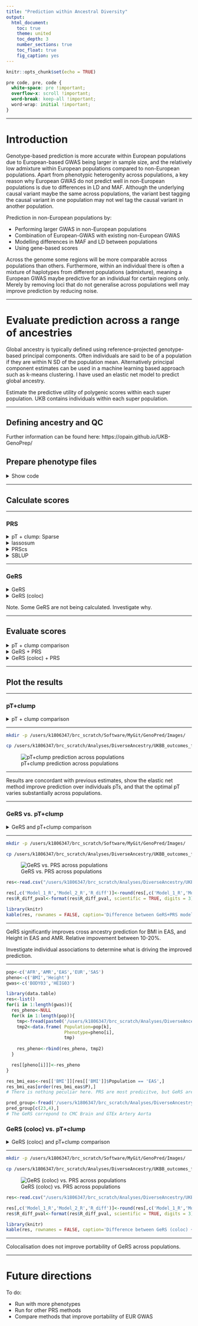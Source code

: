 ```yaml
---
title: "Prediction within Ancestral Diversity"
output: 
  html_document:
    toc: true
    theme: united
    toc_depth: 3
    number_sections: true
    toc_float: true
    fig_caption: yes
---
```


```r
knitr::opts_chunk$set(echo = TRUE)
```

<style>
p.caption {
  font-size: 1.5em;
}
</style>

```css
pre code, pre, code {
  white-space: pre !important;
  overflow-x: scroll !important;
  word-break: keep-all !important;
  word-wrap: initial !important;
}
```

***

# Introduction

Genotype-based prediction is more accurate within European populations due to European-based GWAS being larger in sample size, and the relatively low admixture within European populations compared to non-European populations. Apart from phenotypic heterogenity across populations, a key reason why European GWAS do not predict well in non-European populations is due to differences in LD and MAF. Although the underlying causal variant maybe the same across populations, the variant best tagging the causal variant in one population may not wel tag the causal variant in another population.

Prediction in non-European populations by:

* Performing larger GWAS in non-European populations
* Combination of European-GWAS with existing non-European GWAS
* Modelling differences in MAF and LD between populations
* Using gene-based scores

Across the genome some regions will be more comparable across populations than others. Furthermore, within an individual there is often a mixture of haplotypes from different populations (admixture), meaning a European GWAS maybe predictive for an individual for certain regions only. Merely by removing loci that do not generalise across populations well may improve prediction by reducing noise.

***

# Evaluate prediction across a range of ancestries

Global ancestry is typically defined using reference-projected genotype-based principal components. Often individuals are said to be of a population if they are within N SD of the population mean. Alternatively principal component estimates can be used in a machine learning based approach such as k-means clustering. I have used an elastic net model to predict global ancestry.

Estimate the predictive utility of polygenic scores within each super population. UKB contains individuals within each super population.

***

## Defining ancestry and QC

Further information can be found here: https://opain.github.io/UKB-GenoPrep/ 

## Prepare phenotype files

<details><summary>Show code</summary>
```R
source('/users/k1806347/brc_scratch/Software/MyGit/GenoPred/config_used/Phenotype_prep.config')
library(data.table)

# Read list of individuals surviving QC in each population
# Read in fam to convert row number to application specific ID
# Row numbers in pheno file cannot be trusted
fam<-fread('/scratch/groups/ukbiobank/ukb18177_glanville/genotyped/ukb18177_glanville_binary_pre_qc.fam')
fam$V1<-seq(1:dim(fam)[1])

fam_2<-fread(paste0(UKBB_output,'/Genotype/Harmonised/UKBB.w_hm3.QCd.AllSNP.chr22.fam'))

fam_merged<-merge(fam, fam_2, by='V2')

keep<-list()
for(pop in c('EUR','AFR','SAS','EAS','AMR')){
  keep[[pop]]<-fread(paste0('/scratch/groups/ukbiobank/usr/ollie_pain/ReQC/PostQC/UKB.postQC.',pop,'.keep'))
  keep[[pop]]<-merge(keep[[pop]][,1], fam[,1:2], by='V1')
  keep[[pop]]$V1<-keep[[pop]]$V2
  
  keep_tmp<-fread(paste0('/scratch/groups/ukbiobank/usr/ollie_pain/ReQC/PostQC/UKB.postQC.',pop,'.keep'))
  keep_tmp<-merge(keep_tmp[,1], fam_merged, by.x='V1', by.y='V1.x')
  keep_tmp<-keep_tmp[,c('V1.y','V2'),with=F]

    # Save keep file with updated IDs
  write.table(keep[[pop]], paste0(UKBB_output,'/Phenotype/',pop,'.QC.keep'), col.names=F, row.names=F, quote=F)
  write.table(keep_tmp, paste0(UKBB_output,'/Phenotype/',pop,'.QC.UpdateIDs.keep'), col.names=F, row.names=F, quote=F)
}

# Read in phenotype data
pheno<-c('Depression','Intelligence','BMI','Height','T2D','CAD','IBD','MultiScler','RheuArth')
pheno_file<-c('ever_depressed_pheno_final.UpdateIDs.txt','UKBB_Fluid.intelligence.score.UpdateIDs.pheno','UKBB_BMI.score.UpdateIDs.pheno','UKBB_Height.score.UpdateIDs.pheno','t2d_only_111119.UpdateIDs.txt','cad_only_111119.UpdateIDs.txt','UKBB.IBD.txt','UKBB.MultiScler.txt','UKBB.RheuArth.txt')

pheno_list<-list()
for(i in 1:length(pheno)){
  pheno_list[[pheno[i]]]<-fread(paste0(UKBB_output,'/Phenotype/',pheno[i],'/',pheno_file[i]))
}

pheno_all<-Reduce(function(...) merge(..., all=T, by=c('FID','IID')), pheno_list)
names(pheno_all)<-c('FID','IID',pheno)

# Count number of non-missing values for phenotype in each population 
pheno_dat_per_pop<-NULL
for(pop in c('EUR','AFR','SAS','EAS','AMR')){
  pheno_all_pop<-pheno_all[(pheno_all$IID %in% keep[[pop]]$V1),]
  for(i in 1:length(pheno)){
    if(length(na.omit(unique(pheno_all[[pheno[i]]]))) == 2){
          pheno_dat_per_pop<-rbind(pheno_dat_per_pop, data.frame(Pop=pop,
                                                           Phenotype=pheno[i],
                                                           N=sum(!is.na(pheno_all_pop[[pheno[i]]])),
                                                           Ncase=sum(pheno_all_pop[[pheno[i]]] == 1, na.rm=T),
                                                           Ncon=sum(pheno_all_pop[[pheno[i]]] == 0, na.rm=T)))

    } else {
          pheno_dat_per_pop<-rbind(pheno_dat_per_pop, data.frame(Pop=pop,
                                                           Phenotype=pheno[i],
                                                           N=sum(!is.na(pheno_all_pop[[pheno[i]]])),
                                                           Ncase=NA,
                                                           Ncon=NA))

    }
  }
}

# Idenitfy phenotype with at least 1000 indidivuals and 50 cases with data
pheno_dat_per_pop_retain<-pheno_dat_per_pop[which((pheno_dat_per_pop$N >=500 & pheno_dat_per_pop$Ncase >= 50) | (pheno_dat_per_pop$N >=500 & is.na(pheno_dat_per_pop$Ncase))),]

# BMI and Height are the only phenotypes meeting these criteria. This is fine for a preliminary analysis, but other phenotypes that are more available across ancestries should be explored. Intelligence was also available in EUR, AFR, and SAS.

# Save keep file with updated IDs for each phenotype, restricting the sample size to 50K
# Read in fam file with ID to match
system(paste0('mkdir ',UKBB_output,'/DiverseAncestry/Phenotype_subsets/'))

set.seed(1)
for(pop in c('EUR','AFR','SAS','EAS','AMR')){
  for(pheno_i in c('BMI','Height')){
      pheno_all_pop<-pheno_all[(pheno_all$IID %in% keep[[pop]]$V1),c('FID','IID',pheno_i), with=F]
      pheno_all_pop<-pheno_all_pop[complete.cases(pheno_all_pop),]
      if(dim(pheno_all_pop)[1] > 50000){
        pheno_all_pop<-pheno_all_pop[sample(1:50000),]
      }
      
      write.table(pheno_all_pop[,1:2], paste0(UKBB_output,'/DiverseAncestry/Phenotype_subsets/UKB.',pheno_i,'.',pop,'.QC.keep'), col.names=F, row.names=F, quote=F)
  }
}

```
</details>

***

## Calculate scores

***

### PRS
 
<details><summary>pT + clump: Sparse</summary>
```bash
# Set required variables
. /users/k1806347/brc_scratch/Software/MyGit/GenoPred/config_used/Target_scoring.config

# Create variable listing phenotypes and corresponding GWAS
pheno=$(echo BMI Height)
gwas=$(echo BODY03 HEIG03)

# Calculate polygenic scores using 1KG reference
for i in $(seq 1 2);do
  for pop in $(echo AFR AMR EAS EUR SAS);do
    pheno_i=$(echo ${pheno} | cut -f ${i} -d ' ')
    gwas_i=$(echo ${gwas} | cut -f ${i} -d ' ')
  
    sbatch --mem 2G -p brc,shared -J pT_clump /users/k1806347/brc_scratch/Software/Rscript.sh /users/k1806347/brc_scratch/Software/MyGit/GenoPred/Scripts/Scaled_polygenic_scorer/Scaled_polygenic_scorer.R \
      --target_plink_chr ${UKBB_output}/Genotype/Harmonised/UKBB.w_hm3.QCd.AllSNP.chr \
      --target_keep ${UKBB_output}/DiverseAncestry/Phenotype_subsets/UKB.${pheno_i}.${pop}.QC.keep \
      --ref_score ${Geno_1KG_dir}/Score_files_for_poylygenic/${gwas_i}/1KGPhase3.w_hm3.${gwas_i} \
      --ref_scale ${Geno_1KG_dir}/Score_files_for_poylygenic/${gwas_i}/1KGPhase3.w_hm3.${gwas_i}.${pop}.scale \
      --ref_freq_chr ${Geno_1KG_dir}/freq_files/${pop}/1KGPhase3.w_hm3.${pop}.chr \
      --plink ${plink1_9} \
      --pheno_name ${gwas_i} \
      --output ${UKBB_output}/DiverseAncestry/1KG_ref/pt_clump/${pop}/${gwas_i}/UKBB.${pop}.w_hm3.${gwas_i}
  done
done

```
</details>

<details><summary>lassosum</summary>
```bash
# Set required variables
. /users/k1806347/brc_scratch/Software/MyGit/GenoPred/config_used/Target_scoring.config

# Create variable listing phenotypes and corresponding GWAS
pheno=$(echo BMI Height)
gwas=$(echo BODY03 HEIG03)

# Calculate polygenic scores using 1KG reference
for i in $(seq 1 2);do
  for pop in $(echo AFR AMR EAS EUR SAS);do
    pheno_i=$(echo ${pheno} | cut -f ${i} -d ' ')
    gwas_i=$(echo ${gwas} | cut -f ${i} -d ' ')
  
    sbatch -n 5 --mem 5G -p brc,shared /users/k1806347/brc_scratch/Software/Rscript.sh /users/k1806347/brc_scratch/Software/MyGit/GenoPred/Scripts/Scaled_polygenic_scorer_lassosum/Scaled_polygenic_scorer_lassosum.R \
      --target_plink_chr ${UKBB_output}/Genotype/Harmonised/UKBB.w_hm3.QCd.AllSNP.chr \
      --target_keep ${UKBB_output}/DiverseAncestry/Phenotype_subsets/UKB.${pheno_i}.${pop}.QC.keep \
      --ref_score ${Geno_1KG_dir}/Score_files_for_poylygenic_lassosum/${gwas_i}/1KGPhase3.w_hm3.${gwas_i} \
      --ref_scale ${Geno_1KG_dir}/Score_files_for_poylygenic_lassosum/${gwas_i}/1KGPhase3.w_hm3.${gwas_i}.${pop}.scale \
      --ref_freq_chr ${Geno_1KG_dir}/freq_files/${pop}/1KGPhase3.w_hm3.${pop}.chr \
      --pheno_name ${gwas_i} \
      --n_cores 5 \
      --plink ${plink1_9} \
      --output ${UKBB_output}/DiverseAncestry/1KG_ref/lassosum/${pop}/${gwas_i}/UKBB.${pop}.w_hm3.${gwas_i}
  done
done

```
</details>

<details><summary>PRScs</summary>
```bash
# Set required variables
. /users/k1806347/brc_scratch/Software/MyGit/GenoPred/config_used/Target_scoring.config

# Create variable listing phenotypes and corresponding GWAS
pheno=$(echo BMI Height)
gwas=$(echo BODY03 HEIG03)

# Calculate polygenic scores using 1KG reference
for i in $(seq 1 2);do
  for pop in $(echo EAS);do
    pheno_i=$(echo ${pheno} | cut -f ${i} -d ' ')
    gwas_i=$(echo ${gwas} | cut -f ${i} -d ' ')
  
    sbatch -n 1 --mem 5G -p brc,shared /users/k1806347/brc_scratch/Software/Rscript.sh /users/k1806347/brc_scratch/Software/MyGit/GenoPred/Scripts/Scaled_polygenic_scorer_PRScs/Scaled_polygenic_scorer_PRScs.R \
      --target_plink_chr ${UKBB_output}/Genotype/Harmonised/UKBB.w_hm3.QCd.AllSNP.chr \
      --target_keep ${UKBB_output}/DiverseAncestry/Phenotype_subsets/UKB.${pheno_i}.${pop}.QC.keep \
    --ref_score ${Geno_1KG_dir}/Score_files_for_poylygenic_PRScs/${gwas_i}/1KGPhase3.w_hm3.${gwas_i} \
    --ref_scale ${Geno_1KG_dir}/Score_files_for_poylygenic_PRScs/${gwas_i}/1KGPhase3.w_hm3.${gwas_i}.${pop}.scale \
      --ref_freq_chr ${Geno_1KG_dir}/freq_files/${pop}/1KGPhase3.w_hm3.${pop}.chr \
      --pheno_name ${gwas_i} \
      --plink ${plink1_9} \
      --output ${UKBB_output}/DiverseAncestry/1KG_ref/PRScs/${pop}/${gwas_i}/UKBB.${pop}.w_hm3.${gwas_i}
  done
done

```
</details>

<details><summary>SBLUP</summary>
```bash
# Set required variables
. /users/k1806347/brc_scratch/Software/MyGit/GenoPred/config_used/Target_scoring.config

# Create variable listing phenotypes and corresponding GWAS
pheno=$(echo BMI Height)
gwas=$(echo BODY03 HEIG03)

# Calculate polygenic scores using 1KG reference
for i in $(seq 1 2);do
  for pop in $(echo EAS);do
    pheno_i=$(echo ${pheno} | cut -f ${i} -d ' ')
    gwas_i=$(echo ${gwas} | cut -f ${i} -d ' ')
  
    sbatch -n 1 --mem 5G -p brc,shared /users/k1806347/brc_scratch/Software/Rscript.sh /users/k1806347/brc_scratch/Software/MyGit/GenoPred/Scripts/Scaled_polygenic_scorer_SBLUP/Scaled_polygenic_scorer_SBLUP.R \
      --target_plink_chr ${UKBB_output}/Genotype/Harmonised/UKBB.w_hm3.QCd.AllSNP.chr \
      --target_keep ${UKBB_output}/DiverseAncestry/Phenotype_subsets/UKB.${pheno_i}.${pop}.QC.keep \
    --ref_score ${Geno_1KG_dir}/Score_files_for_poylygenic_SBLUP/${gwas_i}/GWAS_sumstats_SBLUP.sblup.cojo \
    --ref_scale ${Geno_1KG_dir}/Score_files_for_poylygenic_SBLUP/${gwas_i}/1KGPhase3.w_hm3.${gwas_i}.${pop}.scale \
      --ref_freq_chr ${Geno_1KG_dir}/freq_files/${pop}/1KGPhase3.w_hm3.${pop}.chr \
      --pheno_name ${gwas_i} \
      --plink ${plink1_9} \
      --output ${UKBB_output}/DiverseAncestry/1KG_ref/SBLUP/${pop}/${gwas_i}/UKBB.${pop}.w_hm3.${gwas_i}
  done
done

```
</details>

***

### GeRS

<details><summary>GeRS</summary>
```bash
. /users/k1806347/brc_scratch/Software/MyGit/GenoPred/config_used/Target_scoring.config

# Create variable listing phenotypes and corresponding GWAS
pheno=$(echo BMI Height)
gwas=$(echo BODY03 HEIG03)

# Calculate polygenic scores using 1KG reference
for pop in $(echo AFR AMR EAS EUR SAS);do
  mkdir -p ${UKBB_output}/GeRS_for_diversity/1KG_ref/${pop}
  > ${UKBB_output}/GeRS_for_diversity/1KG_ref/${pop}/todo.txt
  for i in $(seq 1 2);do
    pheno_i=$(echo ${pheno} | cut -f ${i} -d ' ')
    gwas_i=$(echo ${gwas} | cut -f ${i} -d ' ')
    
    for weights in $(cat ~/brc_scratch/Data/TWAS_sumstats/FUSION/snp_weight_list.txt);do
      if [ ! -f ${UKBB_output}/GeRS_for_diversity/1KG_ref/${pop}/${weights}/UKBB.w_hm3.EUR.${weights}.${gwas_i}.fiprofile ]; then
        echo $gwas_i $pheno_i $weights >> ${UKBB_output}/GeRS_for_diversity/1KG_ref/${pop}/todo.txt
      fi
    done
  done
cat <<EOF >${UKBB_output}/GeRS_for_diversity/1KG_ref/${pop}/todo_array.sh
#!/bin/bash
#SBATCH -p shared,brc
#SBATCH --mem 10G
#SBATCH -n 1

. /users/k1806347/brc_scratch/Software/MyGit/GenoPred/config_used/Target_scoring.config

gwas=\$(awk -v var=\${SLURM_ARRAY_TASK_ID} 'NR == var {print \$1}' ${UKBB_output}/GeRS_for_diversity/1KG_ref/${pop}/todo.txt)
pheno=\$(awk -v var=\${SLURM_ARRAY_TASK_ID} 'NR == var {print \$2}' ${UKBB_output}/GeRS_for_diversity/1KG_ref/${pop}/todo.txt)
weights=\$(awk -v var=\${SLURM_ARRAY_TASK_ID} 'NR == var {print \$3}' ${UKBB_output}/GeRS_for_diversity/1KG_ref/${pop}/todo.txt)

/users/k1806347/brc_scratch/Software/Rscript.sh /users/k1806347/brc_scratch/Software/MyGit/GenoPred/Scripts/scaled_functionally_informed_risk_scorer/scaled_functionally_informed_risk_scorer.R \
  --targ_feature_pred ${UKBB_output}/Predicted_expression/FUSION/${pop}/\${weights}/UKBB.w_hm3.QCd.AllSNP.FUSION.\${weights}.predictions.gz \
  --target_keep ${UKBB_output}/DiverseAncestry/Phenotype_subsets/UKB.\${pheno}.${pop}.QC.keep \
  --ref_score ${Geno_1KG_dir}/Score_files_for_functionally_informed_risk_scores/\${gwas}/1KGPhase3.w_hm3.EUR.FUSION.\${gwas}.\${weights}.score \
  --ref_scale ${Geno_1KG_dir}/Score_files_for_functionally_informed_risk_scores/\${gwas}/1KGPhase3.w_hm3.EUR.FUSION.\${gwas}.\${weights}.scale \
  --pheno_name \${gwas} \
  --n_cores 1 \
  --pigz ${pigz_binary} \
  --output ${UKBB_output}/GeRS_for_diversity/1KG_ref/${pop}/\${weights}/UKBB.w_hm3.EUR.\${weights}.\${gwas}

EOF
done

for pop in $(echo AFR AMR EAS EUR SAS);do
sbatch --array=1-$(wc -l ${UKBB_output}/GeRS_for_diversity/1KG_ref/${pop}/todo.txt | cut -d ' ' -f 1)%10 ${UKBB_output}/GeRS_for_diversity/1KG_ref/${pop}/todo_array.sh
done

```
</details>

<details><summary>GeRS (coloc)</summary>
```bash
. /users/k1806347/brc_scratch/Software/MyGit/GenoPred/config_used/Target_scoring.config

# Create variable listing phenotypes and corresponding GWAS
pheno=$(echo BMI Height)
gwas=$(echo BODY03 HEIG03)

# Calculate polygenic scores using 1KG reference
for pop in $(echo AFR AMR EAS EUR SAS);do
  mkdir -p ${UKBB_output}/GeRS_for_diversity/1KG_ref_withCOLOC/${pop}
  > ${UKBB_output}/GeRS_for_diversity/1KG_ref_withCOLOC/${pop}/todo.txt
  for i in $(seq 1 2);do
    pheno_i=$(echo ${pheno} | cut -f ${i} -d ' ')
    gwas_i=$(echo ${gwas} | cut -f ${i} -d ' ')
    
    for weights in $(cat ~/brc_scratch/Data/TWAS_sumstats/FUSION/snp_weight_list.txt);do
      if [ ! -f ${UKBB_output}/GeRS_for_diversity/1KG_ref_withCOLOC/${pop}/${weights}/UKBB.w_hm3.EUR.${weights}.${gwas_i}.fiprofile ]; then
        echo $gwas_i $pheno_i $weights >> ${UKBB_output}/GeRS_for_diversity/1KG_ref_withCOLOC/${pop}/todo.txt
      fi
    done
  done
cat <<EOF >${UKBB_output}/GeRS_for_diversity/1KG_ref_withCOLOC/${pop}/todo_array.sh
#!/bin/bash
#SBATCH -p shared,brc
#SBATCH --mem 10G
#SBATCH -n 1

. /users/k1806347/brc_scratch/Software/MyGit/GenoPred/config_used/Target_scoring.config

gwas=\$(awk -v var=\${SLURM_ARRAY_TASK_ID} 'NR == var {print \$1}' ${UKBB_output}/GeRS_for_diversity/1KG_ref_withCOLOC/${pop}/todo.txt)
pheno=\$(awk -v var=\${SLURM_ARRAY_TASK_ID} 'NR == var {print \$2}' ${UKBB_output}/GeRS_for_diversity/1KG_ref_withCOLOC/${pop}/todo.txt)
weights=\$(awk -v var=\${SLURM_ARRAY_TASK_ID} 'NR == var {print \$3}' ${UKBB_output}/GeRS_for_diversity/1KG_ref_withCOLOC/${pop}/todo.txt)

/users/k1806347/brc_scratch/Software/Rscript.sh /users/k1806347/brc_scratch/Software/MyGit/GenoPred/Scripts/scaled_functionally_informed_risk_scorer/scaled_functionally_informed_risk_scorer.R \
  --targ_feature_pred ${UKBB_output}/Predicted_expression/FUSION/${pop}/\${weights}/UKBB.w_hm3.QCd.AllSNP.FUSION.\${weights}.predictions.gz \
  --target_keep ${UKBB_output}/DiverseAncestry/Phenotype_subsets/UKB.\${pheno}.${pop}.QC.keep \
  --ref_score ${Geno_1KG_dir}/Score_files_for_functionally_informed_risk_scores/\${gwas}_COLOC_PP4/1KGPhase3.w_hm3.EUR.FUSION.\${gwas}.\${weights}.score \
  --ref_scale ${Geno_1KG_dir}/Score_files_for_functionally_informed_risk_scores/\${gwas}_COLOC_PP4/1KGPhase3.w_hm3.EUR.FUSION.\${gwas}.\${weights}.scale \
  --pheno_name \${gwas} \
  --n_cores 1 \
  --pigz ${pigz_binary} \
  --output ${UKBB_output}/GeRS_for_diversity/1KG_ref_withCOLOC/${pop}/\${weights}/UKBB.w_hm3.EUR.\${weights}.\${gwas}

EOF
done

for pop in $(echo EUR AFR SAS EAS AMR);do
sbatch --array=1-$(wc -l ${UKBB_output}/GeRS_for_diversity/1KG_ref_withCOLOC/${pop}/todo.txt | cut -d ' ' -f 1)%5 ${UKBB_output}/GeRS_for_diversity/1KG_ref_withCOLOC/${pop}/todo_array.sh
done

```
</details>

Note. Some GeRS are not being calculated. Investigate why.

***

## Evaluate scores

<details><summary>pT + clump comparison</summary>
```bash
##############################
# Evaluating predictive utility of pT + clump PRSs across multiple pTs individually and in combination
##############################
. /users/k1806347/brc_scratch/Software/MyGit/GenoPred/config_used/Target_scoring.config

# Make required directories
for pheno_i in $(echo BMI Height);do
mkdir -p /users/k1806347/brc_scratch/Analyses/DiverseAncestry/UKBB_outcomes_for_prediction/${pheno_i}/Association_withPRSs
done

# Create a file listing the predictors files
pheno=$(echo BMI Height)
gwas=$(echo BODY03 HEIG03)

for i in $(seq 1 2);do
pheno_i=$(echo ${pheno} | cut -f ${i} -d ' ')
gwas_i=$(echo ${gwas} | cut -f ${i} -d ' ')
for pop in $(echo AFR AMR EAS EUR SAS);do
cat > /users/k1806347/brc_scratch/Analyses/DiverseAncestry/UKBB_outcomes_for_prediction/${pheno_i}/Association_withPRSs/UKBB.${pop}.w_hm3.${gwas_i}.EUR-PRSs.predictor_groups <<EOF
predictors 
${UKBB_output}/DiverseAncestry/1KG_ref/pt_clump/${pop}/${gwas_i}/UKBB.${pop}.w_hm3.${gwas_i}.profiles
EOF
done
done

# Derive and evaluate models
pheno=$(echo BMI Height)
pheno_file=$(echo UKBB_BMI.score.UpdateIDs.pheno UKBB_Height.score.UpdateIDs.pheno)
gwas=$(echo BODY03 HEIG03)
prev=$(echo NA NA)

# pT + clump (sparse)
for i in $(seq 1 2);do
  pheno_i=$(echo ${pheno} | cut -f ${i} -d ' ')
  pheno_file_i=$(echo ${pheno_file} | cut -f ${i} -d ' ')
  gwas_i=$(echo ${gwas} | cut -f ${i} -d ' ')
  prev_i=$(echo ${prev} | cut -f ${i} -d ' ')

  for pop in $(echo AFR AMR EAS EUR SAS);do
  sbatch --mem 10G -n 1 -p brc,shared /users/k1806347/brc_scratch/Software/Rscript.sh /users/k1806347/brc_scratch/Software/MyGit/GenoPred/Scripts/Model_builder/Model_builder_V2_nested.R \
      --pheno ${UKBB_output}/Phenotype/${pheno_i}/${pheno_file_i} \
      --out /users/k1806347/brc_scratch/Analyses/DiverseAncestry/UKBB_outcomes_for_prediction/${pheno_i}/Association_withPRSs/UKBB.${pop}.w_hm3.${gwas_i}.EUR-PRSs \
      --n_core 1 \
      --compare_predictors T \
      --assoc T \
      --outcome_pop_prev ${prev_i} \
      --predictors /users/k1806347/brc_scratch/Analyses/DiverseAncestry/UKBB_outcomes_for_prediction/${pheno_i}/Association_withPRSs/UKBB.${pop}.w_hm3.${gwas_i}.EUR-PRSs.predictor_groups
  done
done

```
</details>

<details><summary>GeRS + PRS</summary>
```bash
##############################
# Evaluating predictive utility of GeRS and PRS individually and in combination
##############################
. /users/k1806347/brc_scratch/Software/MyGit/GenoPred/config_used/Target_scoring.config

# Make required directories
for pheno_i in $(echo BMI Height);do
mkdir -p /users/k1806347/brc_scratch/Analyses/DiverseAncestry/UKBB_outcomes_for_prediction/${pheno_i}/Association_withPRS_and_GeRSs
done

# Create a file listing the predictors files
pheno=$(echo BMI Height)
gwas=$(echo BODY03 HEIG03)
weights=$(cat ${TWAS_rep}/snp_weight_list.txt)

for i in $(seq 1 2);do
  for pop in $(echo AFR AMR EAS EUR SAS);do
    pheno_i=$(echo ${pheno} | cut -f ${i} -d ' ')
    gwas_i=$(echo ${gwas} | cut -f ${i} -d ' ')
    
    echo "predictors group" > /users/k1806347/brc_scratch/Analyses/DiverseAncestry/UKBB_outcomes_for_prediction/${pheno_i}/Association_withPRS_and_GeRSs/UKBB.w_hm3.AllTissue.${gwas_i}.${pop}-GeRSs.${pop}-PRSs.pt_clump.predictor_groups
  
    for weight in ${weights}; do
      if [ -f ${UKBB_output}/GeRS_for_diversity/1KG_ref/${pop}/${weight}/UKBB.w_hm3.EUR.${weight}.${gwas_i}.fiprofile ]; then
        echo ${UKBB_output}/GeRS_for_diversity/1KG_ref/${pop}/${weight}/UKBB.w_hm3.EUR.${weight}.${gwas_i}.fiprofile GeRS >> /users/k1806347/brc_scratch/Analyses/DiverseAncestry/UKBB_outcomes_for_prediction/${pheno_i}/Association_withPRS_and_GeRSs/UKBB.w_hm3.AllTissue.${gwas_i}.${pop}-GeRSs.${pop}-PRSs.pt_clump.predictor_groups
      fi
    done
  
      echo ${UKBB_output}/DiverseAncestry/1KG_ref/pt_clump/${pop}/${gwas_i}/UKBB.${pop}.w_hm3.${gwas_i}.profiles PRS >> /users/k1806347/brc_scratch/Analyses/DiverseAncestry/UKBB_outcomes_for_prediction/${pheno_i}/Association_withPRS_and_GeRSs/UKBB.w_hm3.AllTissue.${gwas_i}.${pop}-GeRSs.${pop}-PRSs.pt_clump.predictor_groups
  done
done

# Derive and evaluate models
pheno=$(echo BMI Height)
pheno_file=$(echo UKBB_BMI.score.UpdateIDs.pheno UKBB_Height.score.UpdateIDs.pheno)
gwas=$(echo BODY03 HEIG03)
prev=$(echo NA NA)

# 1KG reference
for i in $(seq 1 2);do
  pheno_i=$(echo ${pheno} | cut -f ${i} -d ' ')
  pheno_file_i=$(echo ${pheno_file} | cut -f ${i} -d ' ')
  gwas_i=$(echo ${gwas} | cut -f ${i} -d ' ')
  prev_i=$(echo ${prev} | cut -f ${i} -d ' ')

  for pop in $(echo AFR SAS);do
sbatch --mem 10G -n 4 -p brc,shared /users/k1806347/brc_scratch/Software/Rscript.sh /users/k1806347/brc_scratch/Software/MyGit/GenoPred/Scripts/Model_builder/Model_builder_V2_nested.R \
    --pheno ${UKBB_output}/Phenotype/${pheno_i}/${pheno_file_i} \
    --out /users/k1806347/brc_scratch/Analyses/DiverseAncestry/UKBB_outcomes_for_prediction/${pheno_i}/Association_withPRS_and_GeRSs/UKBB.w_hm3.AllTissue.${gwas_i}.${pop}-GeRSs.${pop}-PRSs.pt_clump \
    --n_core 4 \
    --compare_predictors F \
    --assoc T \
    --outcome_pop_prev ${prev_i} \
    --predictors /users/k1806347/brc_scratch/Analyses/DiverseAncestry/UKBB_outcomes_for_prediction/${pheno_i}/Association_withPRS_and_GeRSs/UKBB.w_hm3.AllTissue.${gwas_i}.${pop}-GeRSs.${pop}-PRSs.pt_clump.predictor_groups
done
done

```
</details>

<details><summary>GeRS (coloc) + PRS</summary>
```bash
##############################
# Evaluating predictive utility of GeRS and PRS individually and in combination
##############################
. /users/k1806347/brc_scratch/Software/MyGit/GenoPred/config_used/Target_scoring.config

# Make required directories
for pheno_i in $(echo BMI Height);do
mkdir -p /users/k1806347/brc_scratch/Analyses/DiverseAncestry/UKBB_outcomes_for_prediction/${pheno_i}/Association_withPRS_and_GeRSs
done

# Create a file listing the predictors files
pheno=$(echo BMI Height)
gwas=$(echo BODY03 HEIG03)
weights=$(cat ${TWAS_rep}/snp_weight_list.txt)

for i in $(seq 1 2);do
  for pop in $(echo EUR);do
    pheno_i=$(echo ${pheno} | cut -f ${i} -d ' ')
    gwas_i=$(echo ${gwas} | cut -f ${i} -d ' ')
    
    echo "predictors group" > /users/k1806347/brc_scratch/Analyses/DiverseAncestry/UKBB_outcomes_for_prediction/${pheno_i}/Association_withPRS_and_GeRSs/UKBB.w_hm3.AllTissue.${gwas_i}.${pop}-GeRSs_coloc.${pop}-PRSs.pt_clump.predictor_groups
  
    for weight in ${weights}; do
      if [ -f ${UKBB_output}/GeRS_for_diversity/1KG_ref_withCOLOC/${pop}/${weight}/UKBB.w_hm3.EUR.${weight}.${gwas_i}.fiprofile ]; then
        echo ${UKBB_output}/GeRS_for_diversity/1KG_ref_withCOLOC/${pop}/${weight}/UKBB.w_hm3.EUR.${weight}.${gwas_i}.fiprofile GeRS >> /users/k1806347/brc_scratch/Analyses/DiverseAncestry/UKBB_outcomes_for_prediction/${pheno_i}/Association_withPRS_and_GeRSs/UKBB.w_hm3.AllTissue.${gwas_i}.${pop}-GeRSs_coloc.${pop}-PRSs.pt_clump.predictor_groups
      fi
    done
  
      echo ${UKBB_output}/DiverseAncestry/1KG_ref/pt_clump/${pop}/${gwas_i}/UKBB.${pop}.w_hm3.${gwas_i}.profiles PRS >> /users/k1806347/brc_scratch/Analyses/DiverseAncestry/UKBB_outcomes_for_prediction/${pheno_i}/Association_withPRS_and_GeRSs/UKBB.w_hm3.AllTissue.${gwas_i}.${pop}-GeRSs_coloc.${pop}-PRSs.pt_clump.predictor_groups
  done
done

# Derive and evaluate models
pheno=$(echo BMI Height)
pheno_file=$(echo UKBB_BMI.score.UpdateIDs.pheno UKBB_Height.score.UpdateIDs.pheno)
gwas=$(echo BODY03 HEIG03)
prev=$(echo NA NA)

# 1KG reference
for i in $(seq 1 2);do
  pheno_i=$(echo ${pheno} | cut -f ${i} -d ' ')
  pheno_file_i=$(echo ${pheno_file} | cut -f ${i} -d ' ')
  gwas_i=$(echo ${gwas} | cut -f ${i} -d ' ')
  prev_i=$(echo ${prev} | cut -f ${i} -d ' ')

  for pop in $(echo EUR);do
sbatch --mem 10G -n 4 -p brc,shared /users/k1806347/brc_scratch/Software/Rscript.sh /users/k1806347/brc_scratch/Software/MyGit/GenoPred/Scripts/Model_builder/Model_builder_V2_nested.R \
    --pheno ${UKBB_output}/Phenotype/${pheno_i}/${pheno_file_i} \
    --out /users/k1806347/brc_scratch/Analyses/DiverseAncestry/UKBB_outcomes_for_prediction/${pheno_i}/Association_withPRS_and_GeRSs/UKBB.w_hm3.AllTissue.${gwas_i}.${pop}-GeRSs_coloc.${pop}-PRSs.pt_clump \
    --n_core 4 \
    --compare_predictors F \
    --assoc T \
    --outcome_pop_prev ${prev_i} \
    --predictors /users/k1806347/brc_scratch/Analyses/DiverseAncestry/UKBB_outcomes_for_prediction/${pheno_i}/Association_withPRS_and_GeRSs/UKBB.w_hm3.AllTissue.${gwas_i}.${pop}-GeRSs_coloc.${pop}-PRSs.pt_clump.predictor_groups
done
done

```
</details>

***

## Plot the results

***

### pT+clump

<details><summary>pT + clump comparison</summary>
```R
pop<-c('AFR','AMR','EAS','EUR','SAS')
pheno<-c('BMI','Height')
gwas<-c('BODY03','HEIG03')

library(data.table)
res<-list()
for(i in 1:length(gwas)){
  res_pheno<-NULL
  for(k in 1:length(pop)){
    tmp<-fread(paste0('/users/k1806347/brc_scratch/Analyses/DiverseAncestry/UKBB_outcomes_for_prediction/',pheno[i],'/Association_withPRSs/UKBB.',pop[k],'.w_hm3.',gwas[i],'.EUR-PRSs.pred_eval.txt'))
    tmp2<-data.frame( Population=pop[k],
                      Phenotype=pheno[i],
                      tmp)
    
    res_pheno<-rbind(res_pheno, tmp2)
  }

  res_pheno$Model<-gsub('e.','e-',gsub('_.*','',gsub(paste0(gwas[i],'.'),'',res_pheno$Model)))
  res_pheno$Model<-factor(res_pheno$Model, levels=unique(res_pheno$Model))
  res[[pheno[i]]]<-res_pheno
}

library(ggplot2)
library(cowplot)

plot_list<-NULL
for(i in 1:length(gwas)){
  plot_list[[pheno[i]]]<-ggplot(res[[pheno[i]]], aes(x=factor(Model), y=R, colour=Population)) +
                            geom_point(stat="identity", position=position_dodge( width=.25)) +
                            geom_errorbar(aes(ymin=R-SE, ymax=R+SE), width=.2, position=position_dodge(.25)) +
                            theme_half_open() +
                            ylim(0,NA) +
                            theme(axis.text.x = element_text(angle = 55, vjust = 1, hjust=1), plot.title = element_text(hjust = 0.4, size=12)) +
                            background_grid(major = 'y', minor = 'y') +
                            labs(x='pT',y='Predicted-Observed Correlation', title=pheno[i])
}

png('/users/k1806347/brc_scratch/Analyses/DiverseAncestry/UKBB_outcomes_for_prediction/UKB.Diverse.pTclump_per_pT.png', units='px', res=300, width=2000, height=3000)
  plot_grid(plotlist=plot_list, ncol = 1)
dev.off()

```
</details>

***

```bash
mkdir -p /users/k1806347/brc_scratch/Software/MyGit/GenoPred/Images/

cp /users/k1806347/brc_scratch/Analyses/DiverseAncestry/UKBB_outcomes_for_prediction/UKB.Diverse.pTclump_per_pT.png /users/k1806347/brc_scratch/Software/MyGit/GenoPred/Images/

```

![pT+clump prediction across populations](Images/UKB.Diverse.pTclump_per_pT.png)

***

Results are concordant with previous estimates, show the elastic net method improve prediction over individuals pTs, and that the optimal pT varies substantially across populations.

***

### GeRS vs. pT+clump

<details><summary>GeRS and pT+clump comparison</summary>
```R
pop<-c('AFR','AMR','EAS','EUR','SAS')
pheno<-c('BMI','Height')
gwas<-c('BODY03','HEIG03')

library(data.table)
res<-list()
for(i in 1:length(gwas)){
  res_pheno<-NULL
  for(k in 1:length(pop)){
    tmp<-fread(paste0('/users/k1806347/brc_scratch/Analyses/DiverseAncestry/UKBB_outcomes_for_prediction/',pheno[i],'/Association_withPRS_and_GeRSs/UKBB.w_hm3.AllTissue.',gwas[i],'.',pop[k],'-GeRSs.',pop[k],'-PRSs.pt_clump.pred_eval.txt'))
    tmp2<-data.frame( Population=pop[k],
                      Phenotype=pheno[i],
                      tmp)
    
    res_pheno<-rbind(res_pheno, tmp2)
  }

  res_pheno$Model<-gsub('_group','',res_pheno$Model)
  res_pheno$Model<-factor(res_pheno$Model, levels=unique(res_pheno$Model))
  res[[pheno[i]]]<-res_pheno
}

library(ggplot2)
library(cowplot)

plot_list<-NULL
for(i in 1:length(gwas)){
  plot_list[[pheno[i]]]<-ggplot(res[[pheno[i]]], aes(x=factor(Model), y=R, colour=Population)) +
                            geom_point(stat="identity", position=position_dodge( width=.30)) +
                            geom_errorbar(aes(ymin=R-SE, ymax=R+SE), width=.2, position=position_dodge(.30)) +
                            theme_half_open() +
                            theme(axis.text.x = element_text(angle = 55, vjust = 1, hjust=1), plot.title = element_text(hjust = 0.4, size=12)) +
                            background_grid(major = 'y', minor = 'y') +
                            labs(x='pT',y="Correlation (SE)", title=pheno[i])
  
  if(i != length(gwas)){
    plot_list[[pheno[i]]]<-plot_list[[pheno[i]]] + theme(legend.position = "none")
  }
}

png('/users/k1806347/brc_scratch/Analyses/DiverseAncestry/UKBB_outcomes_for_prediction/UKB.Diverse.GeRS_vs_pTclump.png', units='px', res=300, width=2250, height=900)
  plot_grid(plotlist=plot_list, nrow = 1, rel_widths = c(1.3/3, 1.7/3))
dev.off()

res_2<-list()
for(i in 1:length(gwas)){
  res_2_pheno<-NULL
  for(k in 1:length(pop)){
    tmp<-fread(paste0('/users/k1806347/brc_scratch/Analyses/DiverseAncestry/UKBB_outcomes_for_prediction/',pheno[i],'/Association_withPRS_and_GeRSs/UKBB.w_hm3.AllTissue.',gwas[i],'.',pop[k],'-GeRSs.',pop[k],'-PRSs.pt_clump.pred_comp.txt'))
    tmp<-tmp[tmp$Model_1 == 'All' & tmp$Model_2 == 'PRS',]
    tmp2<-data.frame( Population=pop[k],
                      Phenotype=pheno[i],
                      tmp)
    
    res_2_pheno<-rbind(res_2_pheno, tmp2)
  }

  res_2_pheno$Model_1<-'GeRS + PRS'
  res_2_pheno$Model_2<-'PRS only'
  res_2[[pheno[i]]]<-res_2_pheno
}

res_2_all<-do.call(rbind, res_2)
write.csv(res_2_all, '/users/k1806347/brc_scratch/Analyses/DiverseAncestry/UKBB_outcomes_for_prediction/UKB.Diverse.GeRS_vs_pTclump.csv', row.names=F, quote=F)
```
</details>

***

```bash
mkdir -p /users/k1806347/brc_scratch/Software/MyGit/GenoPred/Images/

cp /users/k1806347/brc_scratch/Analyses/DiverseAncestry/UKBB_outcomes_for_prediction/UKB.Diverse.GeRS_vs_pTclump.png /users/k1806347/brc_scratch/Software/MyGit/GenoPred/Images/

```

![GeRS vs. PRS across populations](Images/UKB.Diverse.GeRS_vs_pTclump.png)

```r
res<-read.csv("/users/k1806347/brc_scratch/Analyses/DiverseAncestry/UKBB_outcomes_for_prediction/UKB.Diverse.GeRS_vs_pTclump.csv")

res[,c('Model_1_R','Model_2_R','R_diff')]<-round(res[,c('Model_1_R','Model_2_R','R_diff')], 3)
res$R_diff_pval<-format(res$R_diff_pval, scientific = TRUE, digits = 3)

library(knitr)
kable(res, rownames = FALSE, caption='Difference between GeRS+PRS model and PRS only model')
```

***

GeRS significantly improves cross ancestry prediction for BMI in EAS, and Height in EAS and AMR. Relative impovement between 10-20%.

Investigate individual associations to determine what is driving the improved prediction.

***

```R
pop<-c('AFR','AMR','EAS','EUR','SAS')
pheno<-c('BMI','Height')
gwas<-c('BODY03','HEIG03')

library(data.table)
res<-list()
for(i in 1:length(gwas)){
  res_pheno<-NULL
  for(k in 1:length(pop)){
    tmp<-fread(paste0('/users/k1806347/brc_scratch/Analyses/DiverseAncestry/UKBB_outcomes_for_prediction/',pheno[i],'/Association_withPRS_and_GeRSs/UKBB.w_hm3.AllTissue.',gwas[i],'.',pop[k],'-GeRSs.',pop[k],'-PRSs.pt_clump.assoc.txt'))
    tmp2<-data.frame( Population=pop[k],
                      Phenotype=pheno[i],
                      tmp)
    
    res_pheno<-rbind(res_pheno, tmp2)
  }

  res[[pheno[i]]]<-res_pheno
}

res_bmi_eas<-res[['BMI']][res[['BMI']]$Population == 'EAS',]
res_bmi_eas[order(res_bmi_eas$P),]
# There is nothing peculiar here. PRS are most predicitve, but GeRS are nearly as predictive. The most predictive GeRS are those in PredFile34 and PredFile23, but many others provide similar prediction. The more relaxed p-value thresholds are the most predictive, indicating the improvement is not due picking up one large effect better than PRS.

pred_group<-fread('/users/k1806347/brc_scratch/Analyses/DiverseAncestry/UKBB_outcomes_for_prediction/BMI/Association_withPRS_and_GeRSs/UKBB.w_hm3.AllTissue.BODY03.EAS-GeRSs.EAS-PRSs.pt_clump.predictor_groups')
pred_group[c(23,4),]
# The GeRS correpond to CMC Brain and GTEx Artery Aorta

```

### GeRS (coloc) vs. pT+clump

<details><summary>GeRS (coloc) and pT+clump comparison</summary>
```R
pop<-c('AFR','AMR','EAS','EUR','SAS')
pheno<-c('BMI','Height')
gwas<-c('BODY03','HEIG03')

library(data.table)
res<-list()
for(i in 1:length(gwas)){
  res_pheno<-NULL
  for(k in 1:length(pop)){
    tmp<-fread(paste0('/users/k1806347/brc_scratch/Analyses/DiverseAncestry/UKBB_outcomes_for_prediction/',pheno[i],'/Association_withPRS_and_GeRSs/UKBB.w_hm3.AllTissue.',gwas[i],'.',pop[k],'-GeRSs_coloc.',pop[k],'-PRSs.pt_clump.pred_eval.txt'))
    tmp2<-data.frame( Population=pop[k],
                      Phenotype=pheno[i],
                      tmp)
    
    res_pheno<-rbind(res_pheno, tmp2)
  }

  res_pheno$Model<-gsub('_group','',res_pheno$Model)
  res_pheno$Model<-factor(res_pheno$Model, levels=unique(res_pheno$Model))
  res[[pheno[i]]]<-res_pheno
}

library(ggplot2)
library(cowplot)

plot_list<-NULL
for(i in 1:length(gwas)){
  plot_list[[pheno[i]]]<-ggplot(res[[pheno[i]]], aes(x=factor(Model), y=R, colour=Population)) +
                            geom_point(stat="identity", position=position_dodge( width=.30)) +
                            geom_errorbar(aes(ymin=R-SE, ymax=R+SE), width=.2, position=position_dodge(.30)) +
                            theme_half_open() +
                            theme(axis.text.x = element_text(angle = 55, vjust = 1, hjust=1), plot.title = element_text(hjust = 0.4, size=12)) +
                            background_grid(major = 'y', minor = 'y') +
                            labs(x='pT',y="Correlation (SE)", title=pheno[i])
  
  if(i != length(gwas)){
    plot_list[[pheno[i]]]<-plot_list[[pheno[i]]] + theme(legend.position = "none")
  }
}

png('/users/k1806347/brc_scratch/Analyses/DiverseAncestry/UKBB_outcomes_for_prediction/UKB.Diverse.GeRS_coloc_vs_pTclump.png', units='px', res=300, width=1750, height=600)
  plot_grid(plotlist=plot_list, nrow = 1, rel_widths = c(1.2/3, 1.8/3))
dev.off()

res_2<-list()
for(i in 1:length(gwas)){
  res_2_pheno<-NULL
  for(k in 1:length(pop)){
    tmp<-fread(paste0('/users/k1806347/brc_scratch/Analyses/DiverseAncestry/UKBB_outcomes_for_prediction/',pheno[i],'/Association_withPRS_and_GeRSs/UKBB.w_hm3.AllTissue.',gwas[i],'.',pop[k],'-GeRSs_coloc.',pop[k],'-PRSs.pt_clump.pred_comp.txt'))
    tmp<-tmp[tmp$Model_1 == 'All' & tmp$Model_2 == 'PRS',]
    tmp2<-data.frame( Population=pop[k],
                      Phenotype=pheno[i],
                      tmp)
    
    res_2_pheno<-rbind(res_2_pheno, tmp2)
  }

  res_2_pheno$Model_1<-'GeRS + PRS'
  res_2_pheno$Model_2<-'PRS only'
  res_2[[pheno[i]]]<-res_2_pheno
}

res_2_all<-do.call(rbind, res_2)
write.csv(res_2_all, '/users/k1806347/brc_scratch/Analyses/DiverseAncestry/UKBB_outcomes_for_prediction/UKB.Diverse.GeRS_coloc_vs_pTclump.csv', row.names=F, quote=F)
```
</details>

***

```bash
mkdir -p /users/k1806347/brc_scratch/Software/MyGit/GenoPred/Images/

cp /users/k1806347/brc_scratch/Analyses/DiverseAncestry/UKBB_outcomes_for_prediction/UKB.Diverse.GeRS_coloc_vs_pTclump.png /users/k1806347/brc_scratch/Software/MyGit/GenoPred/Images/

```

![GeRS (coloc) vs. PRS across populations](Images/UKB.Diverse.GeRS_coloc_vs_pTclump.png)

```r
res<-read.csv("/users/k1806347/brc_scratch/Analyses/DiverseAncestry/UKBB_outcomes_for_prediction/UKB.Diverse.GeRS_coloc_vs_pTclump.csv")

res[,c('Model_1_R','Model_2_R','R_diff')]<-round(res[,c('Model_1_R','Model_2_R','R_diff')], 3)
res$R_diff_pval<-format(res$R_diff_pval, scientific = TRUE, digits = 3)

library(knitr)
kable(res, rownames = FALSE, caption='Difference between GeRS (coloc) + PRS model and PRS only model')
```

***

Colocalisation does not improve portability of GeRS across populations.

***

# Future directions

To do:

* Run with more phenotypes
* Run for other PRS methods
* Compare methods that improve portability of EUR GWAS



















